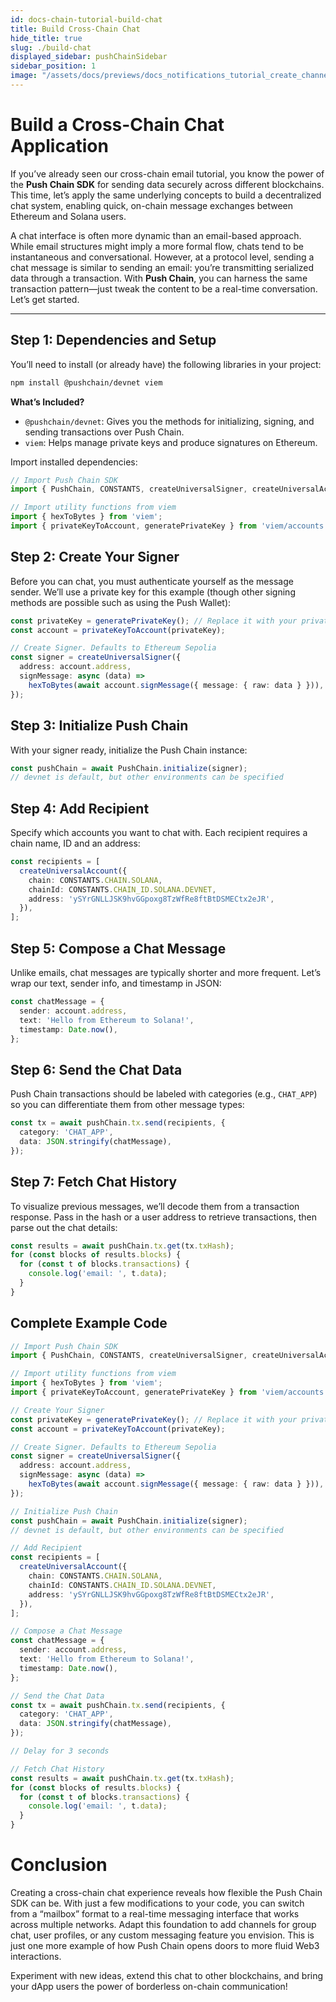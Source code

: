 ```yaml
---
id: docs-chain-tutorial-build-chat
title: Build Cross-Chain Chat
hide_title: true
slug: ./build-chat
displayed_sidebar: pushChainSidebar
sidebar_position: 1
image: "/assets/docs/previews/docs_notifications_tutorial_create_channel--creating_your_channel.png"
---
```


# Build a Cross-Chain Chat Application

If you’ve already seen our cross-chain email tutorial, you know the power of the **Push Chain SDK** for sending data securely across different blockchains. This time, let’s apply the same underlying concepts to build a decentralized chat system, enabling quick, on-chain message exchanges between Ethereum and Solana users.

A chat interface is often more dynamic than an email-based approach. While email structures might imply a more formal flow, chats tend to be instantaneous and conversational. However, at a protocol level, sending a chat message is similar to sending an email: you’re transmitting serialized data through a transaction. With **Push Chain**, you can harness the same transaction pattern—just tweak the content to be a real-time conversation. Let’s get started.

<head>
  <title>{`Cross-Chain Chat | Tutorial | Push Chain | Push Documentation`}</title>
</head>

---

## Step 1: Dependencies and Setup

You’ll need to install (or already have) the following libraries in your project:

```bash
npm install @pushchain/devnet viem
```

**What’s Included?**

- `@pushchain/devnet`: Gives you the methods for initializing, signing, and sending transactions over Push Chain.
- `viem`: Helps manage private keys and produce signatures on Ethereum.

Import installed dependencies:

```typescript
// Import Push Chain SDK
import { PushChain, CONSTANTS, createUniversalSigner, createUniversalAccount } from '@pushchain/devnet';

// Import utility functions from viem
import { hexToBytes } from 'viem';
import { privateKeyToAccount, generatePrivateKey } from 'viem/accounts';
```

## Step 2: Create Your Signer

Before you can chat, you must authenticate yourself as the message sender. We’ll use a private key for this example (though other signing methods are possible such as using the Push Wallet):

```typescript
const privateKey = generatePrivateKey(); // Replace it with your private key generation logic
const account = privateKeyToAccount(privateKey);

// Create Signer. Defaults to Ethereum Sepolia
const signer = createUniversalSigner({
  address: account.address,
  signMessage: async (data) =>
    hexToBytes(await account.signMessage({ message: { raw: data } })),
});
```

## Step 3: Initialize Push Chain

With your signer ready, initialize the Push Chain instance:

```typescript
const pushChain = await PushChain.initialize(signer);
// devnet is default, but other environments can be specified
```

## Step 4: Add Recipient

Specify which accounts you want to chat with. Each recipient requires a chain name, ID and an address:

```typescript
const recipients = [
  createUniversalAccount({
    chain: CONSTANTS.CHAIN.SOLANA,
    chainId: CONSTANTS.CHAIN_ID.SOLANA.DEVNET,
    address: 'ySYrGNLLJSK9hvGGpoxg8TzWfRe8ftBtDSMECtx2eJR',
  }),
];
```

## Step 5: Compose a Chat Message

Unlike emails, chat messages are typically shorter and more frequent. Let’s wrap our text, sender info, and timestamp in JSON:

```typescript
const chatMessage = {
  sender: account.address,
  text: 'Hello from Ethereum to Solana!',
  timestamp: Date.now(),
};
```

## Step 6: Send the Chat Data

Push Chain transactions should be labeled with categories (e.g., `CHAT_APP`) so you can differentiate them from other message types:

```typescript
const tx = await pushChain.tx.send(recipients, {
  category: 'CHAT_APP',
  data: JSON.stringify(chatMessage),
});
```

## Step 7: Fetch Chat History

To visualize previous messages, we’ll decode them from a transaction response. Pass in the hash or a user address to retrieve transactions, then parse out the chat details:

```typescript
const results = await pushChain.tx.get(tx.txHash);
for (const blocks of results.blocks) {
  for (const t of blocks.transactions) {
    console.log('email: ', t.data);
  }
}
```

## Complete Example Code

```typescript
// Import Push Chain SDK
import { PushChain, CONSTANTS, createUniversalSigner, createUniversalAccount } from '@pushchain/devnet';

// Import utility functions from viem
import { hexToBytes } from 'viem';
import { privateKeyToAccount, generatePrivateKey } from 'viem/accounts';

// Create Your Signer
const privateKey = generatePrivateKey(); // Replace it with your private key generation logic
const account = privateKeyToAccount(privateKey);

// Create Signer. Defaults to Ethereum Sepolia
const signer = createUniversalSigner({
  address: account.address,
  signMessage: async (data) =>
    hexToBytes(await account.signMessage({ message: { raw: data } })),
});

// Initialize Push Chain
const pushChain = await PushChain.initialize(signer);
// devnet is default, but other environments can be specified

// Add Recipient
const recipients = [
  createUniversalAccount({
    chain: CONSTANTS.CHAIN.SOLANA,
    chainId: CONSTANTS.CHAIN_ID.SOLANA.DEVNET,
    address: 'ySYrGNLLJSK9hvGGpoxg8TzWfRe8ftBtDSMECtx2eJR',
  }),
];

// Compose a Chat Message
const chatMessage = {
  sender: account.address,
  text: 'Hello from Ethereum to Solana!',
  timestamp: Date.now(),
};

// Send the Chat Data
const tx = await pushChain.tx.send(recipients, {
  category: 'CHAT_APP',
  data: JSON.stringify(chatMessage),
});

// Delay for 3 seconds

// Fetch Chat History
const results = await pushChain.tx.get(tx.txHash);
for (const blocks of results.blocks) {
  for (const t of blocks.transactions) {
    console.log('email: ', t.data);
  }
}

```

# Conclusion

Creating a cross-chain chat experience reveals how flexible the Push Chain SDK can be. With just a few modifications to your code, you can switch from a “mailbox” format to a real-time messaging interface that works across multiple networks. Adapt this foundation to add channels for group chat, user profiles, or any custom messaging feature you envision. This is just one more example of how Push Chain opens doors to more fluid Web3 interactions.

Experiment with new ideas, extend this chat to other blockchains, and bring your dApp users the power of borderless on-chain communication!

